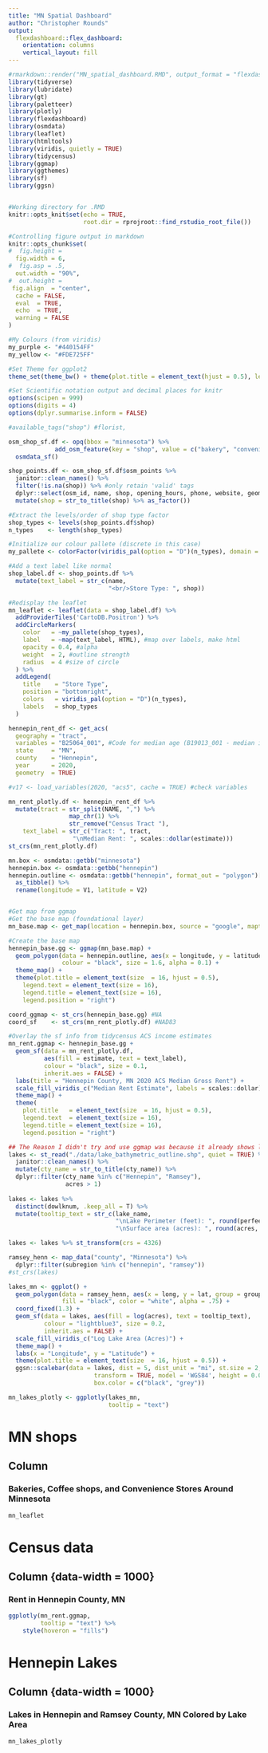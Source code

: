 ```yaml
---
title: "MN Spatial Dashboard"
author: "Christopher Rounds"
output: 
  flexdashboard::flex_dashboard:
    orientation: columns
    vertical_layout: fill
---
```


```r
#rmarkdown::render("MN_spatial_dashboard.RMD", output_format = "flexdashboard::flex_dashboard")
library(tidyverse)
library(lubridate)
library(gt)
library(paletteer)
library(plotly)
library(flexdashboard)
library(osmdata)
library(leaflet)
library(htmltools)
library(viridis, quietly = TRUE)
library(tidycensus)
library(ggmap)
library(ggthemes)
library(sf)
library(ggsn)


#Working directory for .RMD
knitr::opts_knit$set(echo = TRUE,
                     root.dir = rprojroot::find_rstudio_root_file())

#Controlling figure output in markdown
knitr::opts_chunk$set(
#  fig.height =   
  fig.width = 6,
#  fig.asp = .5,
  out.width = "90%",
#  out.height = 
 fig.align  = "center",
  cache = FALSE,
  eval  = TRUE,
  echo  = TRUE,
  warning = FALSE
)

#My Colours (from viridis)
my_purple <- "#440154FF"
my_yellow <- "#FDE725FF"

#Set Theme for ggplot2
theme_set(theme_bw() + theme(plot.title = element_text(hjust = 0.5), legend.position = "bottom"))

#Set Scientific notation output and decimal places for knitr
options(scipen = 999)
options(digits = 4)
options(dplyr.summarise.inform = FALSE)
```


```r
#available_tags("shop") #florist, 

osm_shop_sf.df <- opq(bbox = "minnesota") %>%
             add_osm_feature(key = "shop", value = c("bakery", "convenience", "coffee")) %>%
  osmdata_sf()

shop_points.df <- osm_shop_sf.df$osm_points %>% 
  janitor::clean_names() %>%
  filter(!is.na(shop)) %>% #only retain 'valid' tags
  dplyr::select(osm_id, name, shop, opening_hours, phone, website, geometry) %>%
  mutate(shop = str_to_title(shop) %>% as_factor())

#Extract the levels/order of shop type factor
shop_types <- levels(shop_points.df$shop)
n_types    <- length(shop_types)

#Initialize our colour pallete (discrete in this case)
my_pallete <- colorFactor(viridis_pal(option = "D")(n_types), domain = shop_types)

#Add a text label like normal
shop_label.df <- shop_points.df %>%
  mutate(text_label = str_c(name,
                            "<br/>Store Type: ", shop))

#Redisplay the leaflet
mn_leaflet <- leaflet(data = shop_label.df) %>%
  addProviderTiles('CartoDB.Positron') %>% 
  addCircleMarkers(
    color   = ~my_pallete(shop_types),
    label   = ~map(text_label, HTML), #map over labels, make html
    opacity = 0.4, #alpha
    weight  = 2, #outline strength
    radius  = 4 #size of circle
  ) %>%
  addLegend(
    title    = "Store Type",
    position = "bottomright",
    colors   = viridis_pal(option = "D")(n_types),
    labels   = shop_types 
  )
```

```r
hennepin_rent_df <- get_acs(
  geography = "tract",
  variables = "B25064_001", #Code for median age (B19013_001 - median income) (B01002_001 - age)
  state     = "MN",
  county    = "Hennepin",
  year      = 2020,
  geometry  = TRUE)

#v17 <- load_variables(2020, "acs5", cache = TRUE) #check variables

mn_rent_plotly.df <- hennepin_rent_df %>%
  mutate(tract = str_split(NAME, ",") %>%
                 map_chr(1) %>%
                 str_remove("Census Tract "),
    text_label = str_c("Tract: ", tract,
                  "\nMedian Rent: ", scales::dollar(estimate)))
st_crs(mn_rent_plotly.df)

mn.box <- osmdata::getbb("minnesota")
hennepin.box <- osmdata::getbb("hennepin")
hennepin.outline <- osmdata::getbb("hennepin", format_out = "polygon")[[1]] %>%
  as_tibble() %>%
  rename(longitude = V1, latitude = V2)


#Get map from ggmap
#Get the base map (foundational layer)
mn_base.map <- get_map(location = hennepin.box, source = "google", maptype = "roadmap", crop = TRUE)

#Create the base map
hennepin_base.gg <- ggmap(mn_base.map) +
  geom_polygon(data = hennepin.outline, aes(x = longitude, y = latitude), 
               colour = "black", size = 1.6, alpha = 0.1) +
  theme_map() +
  theme(plot.title = element_text(size  = 16, hjust = 0.5),
    legend.text = element_text(size = 16),
    legend.title = element_text(size = 16),
    legend.position = "right")

coord_ggmap <- st_crs(hennepin_base.gg) #NA
coord_sf    <- st_crs(mn_rent_plotly.df) #NAD83

#Overlay the sf info from tidycensus ACS income estimates
mn_rent.ggmap <- hennepin_base.gg +  
  geom_sf(data = mn_rent_plotly.df, 
          aes(fill = estimate, text = text_label),
          colour = "black", size = 0.1,
          inherit.aes = FALSE) + 
  labs(title = "Hennepin County, MN 2020 ACS Median Gross Rent") + 
  scale_fill_viridis_c("Median Rent Estimate", labels = scales::dollar) +
  theme_map() +
  theme(
    plot.title   = element_text(size  = 16, hjust = 0.5),
    legend.text  = element_text(size = 16),
    legend.title = element_text(size = 16),
    legend.position = "right")

```


```r
## The Reason I didn't try and use ggmap was because it already shows lakes and makes the map look weird because the lake shapefiles and ggmaps don't overlap and have different lakes
lakes <- st_read("./data/lake_bathymetric_outline.shp", quiet = TRUE) %>%
  janitor::clean_names() %>%
  mutate(cty_name = str_to_title(cty_name)) %>%
  dplyr::filter(cty_name %in% c("Hennepin", "Ramsey"), 
                acres > 1)
 
lakes <- lakes %>% 
  distinct(dowlknum, .keep_all = T) %>%
  mutate(tooltip_text = str_c(lake_name,
                              "\nLake Perimeter (feet): ", round(perfeet, digits = 1),
                              "\nSurface area (acres): ", round(acres, digits = 1)))

lakes <- lakes %>% st_transform(crs = 4326)

ramsey_henn <- map_data("county", "Minnesota") %>%
  dplyr::filter(subregion %in% c("hennepin", "ramsey"))
#st_crs(lakes)

lakes_mn <- ggplot() +
  geom_polygon(data = ramsey_henn, aes(x = long, y = lat, group = group), 
               fill = "black", color = "white", alpha = .75) +
  coord_fixed(1.3) +
  geom_sf(data = lakes, aes(fill = log(acres), text = tooltip_text),
          colour = "lightblue3", size = 0.2,
          inherit.aes = FALSE) + 
  scale_fill_viridis_c("Log Lake Area (Acres)") +
  theme_map() +
  labs(x = "Longitude", y = "Latitude") +
  theme(plot.title = element_text(size  = 16, hjust = 0.5)) + 
  ggsn::scalebar(data = lakes, dist = 5, dist_unit = "mi", st.size = 2, 
                        transform = TRUE, model = 'WGS84', height = 0.01, location = "bottomright",
                        box.color = c("black", "grey"))

mn_lakes_plotly <- ggplotly(lakes_mn,
                            tooltip = "text") 

```

MN shops {style="position:relative;"}
========================================================

Column {data-width=1000}
-----------------------------------------------------------------------

### Bakeries, Coffee shops, and Convenience Stores Around Minnesota

```r
mn_leaflet
```

Census data {style="position:relative;"}
========================================================

Column {data-width = 1000}
-----------------------------------------------------------------------
### Rent in Hennepin County, MN

```r
ggplotly(mn_rent.ggmap,
         tooltip = "text") %>%
    style(hoveron = "fills")
```

Hennepin Lakes {style="position:relative;"}
========================================================

Column {data-width = 1000}
-----------------------------------------------------------------------
### Lakes in Hennepin and Ramsey County, MN Colored by Lake Area

```r
mn_lakes_plotly
```

